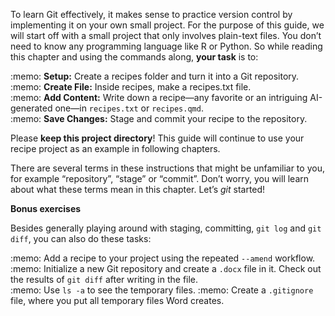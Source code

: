 To learn Git effectively, it makes sense to practice version control by implementing it on your own small project.
For the purpose of this guide, we will start off with a small project that only involves plain-text files.
You don't need to know any programming language like R or Python.
So while reading this chapter and using the commands along, **your task** is to:

:memo: **Setup:** Create a recipes folder and turn it into a Git repository. <br>
:memo: **Create File:** Inside recipes, make a recipes.txt file. <br>
:memo: **Add Content:** Write down a recipe—any favorite or an intriguing AI-generated one—in `recipes.txt` or `recipes.qmd`. <br>
:memo: **Save Changes:**  Stage and commit your recipe to the repository. <br>

Please **keep this project directory**!
This guide will continue to use your recipe project as an example in following chapters.

There are several terms in these instructions that might be unfamiliar to you, for example "repository", "stage" or "commit".
Don't worry, you will learn about what these terms mean in this chapter.
Let's *git* started!

**Bonus exercises**

Besides generally playing around with staging, committing, `git log` and `git diff`, you can also do these tasks:

:memo: Add a recipe to your project using the repeated `--amend` workflow.<br>
:memo: Initialize a new Git repository and create a `.docx` file in it. 
Check out the results of `git diff` after writing in the file.<br>
:memo: Use `ls -a` to see the temporary files.
:memo: Create a `.gitignore` file, where you put all temporary files Word creates.